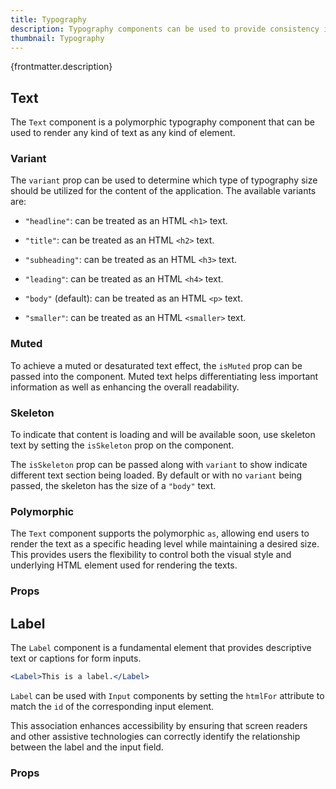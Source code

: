 ```yaml
---
title: Typography
description: Typography components can be used to provide consistency in text styling across the application.
thumbnail: Typography
---
```


<p>{frontmatter.description}</p>

## Text

The `Text` component is a polymorphic typography component that can be used to render any kind of text as any kind of element.

<LiveExample src='Text.main.jsx' truncate={false}>
  <AllExamples.TextMainExample client:load />
</LiveExample>

### Variant

The `variant` prop can be used to determine which type of typography size should be utilized for the content of the application. The available variants are:

- `"headline"`: can be treated as an HTML `<h1>` text.

- `"title"`: can be treated as an HTML `<h2>` text.

- `"subheading"`: can be treated as an HTML `<h3>` text.

- `"leading"`: can be treated as an HTML `<h4>` text.

- `"body"` (default): can be treated as an HTML `<p>` text.

- `"smaller"`: can be treated as an HTML `<smaller>` text.

<LiveExample src='Text.variant.jsx'>
  <AllExamples.TextVariantExample client:load />
</LiveExample>

### Muted

To achieve a muted or desaturated text effect, the `isMuted` prop can be passed into the component. Muted text helps differentiating less important information as well as enhancing the overall readability.

<LiveExample src='Text.muted.jsx' truncate={false}>
  <AllExamples.TextMutedExample client:load />
</LiveExample>

### Skeleton

To indicate that content is loading and will be available soon, use skeleton text by setting the `isSkeleton` prop on the component.

The `isSkeleton` prop can be passed along with `variant` to show indicate different text section being loaded. By default or with no `variant` being passed, the skeleton has the size of a `"body"` text.

<LiveExample src='Text.skeleton.jsx'>
  <AllExamples.TextSkeletonExample client:load />
</LiveExample>

### Polymorphic

The `Text` component supports the polymorphic `as`, allowing end users to render the text as a specific heading level while maintaining a desired size. This provides users the flexibility to control both the visual style and underlying HTML element used for rendering the texts.

<LiveExample src='Text.polymorphic.jsx' truncate={false}>
  <AllExamples.TextPolymorphicExample client:load />
</LiveExample>

### Props

<PropsTable path='@itwin/itwinui-react/esm/core/Typography/Text.d.ts' />

## Label

The `Label` component is a fundamental element that provides descriptive text or captions for form inputs.

```jsx
<Label>This is a label.</Label>
```

`Label` can be used with `Input` components by setting the `htmlFor` attribute to match the `id` of the corresponding input element.

This association enhances accessibility by ensuring that screen readers and other assistive technologies can correctly identify the relationship between the label and the input field.

<LiveExample src='Label.main.jsx'>
  <AllExamples.LabelMainExample client:load />
</LiveExample>

### Props

<PropsTable path='@itwin/itwinui-react/esm/core/Label/Label.d.ts' />
